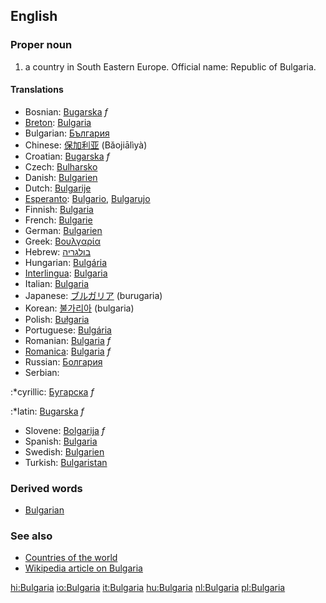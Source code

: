 ==English==

===Proper noun===

# a country in South Eastern Europe. Official name: Republic of Bulgaria.

====Translations====
*Bosnian: [[Bugarska]] ''f''
*[[Breton]]: [[Bulgaria]]
*Bulgarian: [[България]]
*Chinese: [[保加利亚]] (Bǎojiālìyà)
*Croatian: [[Bugarska]] ''f''
*Czech: [[Bulharsko]]
*Danish: [[Bulgarien]]
*Dutch: [[Bulgarije]]
*[[Esperanto]]: [[Bulgario]], [[Bulgarujo]]
*Finnish: [[Bulgaria]]
*French: [[Bulgarie]]
*German: [[Bulgarien]]
*Greek: [[Βουλγαρία]]
*Hebrew: [[בולגריה]]
*Hungarian: [[Bulgária]]
*[[Interlingua]]: [[Bulgaria]]
*Italian: [[Bulgaria]]
*Japanese: [[ブルガリア]] (burugaria)
*Korean: [[불가리아]] (bulgaria)
*Polish: [[Bułgaria]]
*Portuguese: [[Bulgária]]
*Romanian: [[Bulgaria]] ''f''
*[[Romanica]]: [[Bulgaria]] ''f''
*Russian: [[Болгария]]
*Serbian:
:*cyrillic: [[Бугарска]] ''f''
:*latin: [[Bugarska]] ''f''
*Slovene: [[Bolgarija]] ''f''
*Spanish: [[Bulgaria]]
*Swedish: [[Bulgarien]]
*Turkish: [[Bulgaristan]]

===Derived words===

*[[Bulgarian]]

===See also===
*[[Countries of the world]]
*[[w:Bulgaria|Wikipedia article on Bulgaria]]

[[hi:Bulgaria]]
[[io:Bulgaria]]
[[it:Bulgaria]]
[[hu:Bulgaria]]
[[nl:Bulgaria]]
[[pl:Bulgaria]]
